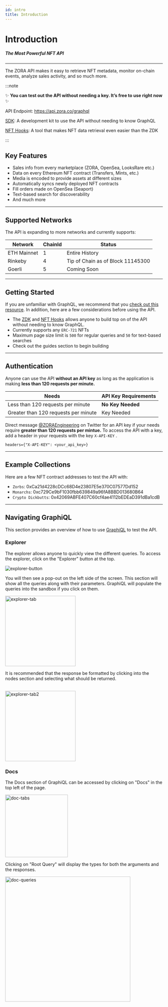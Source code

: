 ```yaml
---
id: intro
title: Introduction
---
```




# Introduction

##### The Most Powerful NFT API

---

The ZORA API makes it easy to retrieve NFT metadata, monitor on-chain events, analyze sales activity, and so much more. 

:::note

✨ **You can test out the API without needing a key. It’s free to use right now** ✨

API Endpoint: https://api.zora.co/graphql

[SDK](./zdk): A development kit to use the API without needing to know GraphQL

[NFT Hooks](../developer-tools/nft-hooks/intro): A tool that makes NFT data retrieval even easier than the ZDK

:::
## Key Features
- Sales info from every marketplace (ZORA, OpenSea, LooksRare etc.)
- Data on every Ethereum NFT contract (Transfers, Mints, etc.)
- Media is encoded to provide assets at different sizes
- Automatically syncs newly deployed NFT contracts
- Fill orders made on OpenSea (Seaport)
- Text-based search for discoverability
- And much more

---

## Supported Networks
The API is expanding to more networks and currently supports:

Network     | ChainId | Status             |
------------|---------|--------------------|
ETH Mainnet | 1       |   Entire History   |
Rinkeby     | 4       |   Tip of Chain as of Block 11145300    |
Goerli      | 5      |   Coming Soon     |

---

## Getting Started
If you are unfamiliar with GraphQL, we recommend that you [check out this resource](https://www.howtographql.com/basics/0-introduction/). 
In addition, here are a few considerations before using the API.

- The [ZDK](./zdk) and [NFT Hooks](../developer-tools/nft-hooks/intro) allows anyone to build top on of the API without needing to know GraphQL.
- Currently supports any `ERC-721` NFTs
- Maximum page size limit is `500` for regular queries and `50` for text-based searches
- Check out the guides section to begin building

---

## Authentication

Anyone can use the API **without an API key** as long as the application is making **less than 120 requests per minute.**

| **Needs**                 | **API Key Requirements**|
| ------------------------- | ---------------------   |
| Less than 120 requests per minute  | **No Key Needed**           |
| Greater than 120 requests per minute   | Key Needed              |

Direct message [@ZORAEngineering](https://twitter.com/ZORAEngineering) on Twitter for an API key if your needs require **greater than 120 requests per mintue.**
To access the API with a key, add a header in your requests with the key `X-API-KEY` .

```
headers={"X-API-KEY": <your_api_key>}
```

---

## Example Collections

Here are a few NFT contract addresses to test the API with:

- `Zorbs`: 0xCa21d4228cDCc68D4e23807E5e370C07577Dd152
- `Monarchs`: 0xc729Ce9bF1030fbb639849a96fA8BBD013680B64
- `Crypto Dickbutts`: 0x42069ABFE407C60cf4ae4112bEDEaD391dBa1cdB

---

## Navigating GraphiQL

This section provides an overview of how to use [GraphiQL](https://api.zora.co/graphql) to test the API.


### Explorer

The explorer allows anyone to quickly view the different queries. 
To access the explorer, click on the "Explorer" button at the top. 

![explorer-button](../../static/img/graphiQL/qlNavBar.png)

You will then see a pop-out on the left side of the screen. 
This section will show all the queries along with their parameters.
GraphiQL will populate the queries into the sandbox if you click on them.

<img class="guide-photos" src={exploreTab} alt="explorer-tab" height="225"/>

<br/>

It is recommended that the response be formatted by clicking into the nodes section and selecting what should be returned.

<br/>

<img class="guide-photos" src={exploreTab2} alt="explorer-tab2" height="225"/>

### Docs

The Docs section of GraphiQL can be accessed by clicking on "Docs" in the top left of the page. 

<img class="guide-photos" src={graphiqlDocs} alt="doc-tabs" height="200"/>

<br/>

Clicking on "Root Query" will display the types for both the arguments and the responses.

<img class="guide-photos" src={graphQueries} alt="doc-queries" height="400"/>